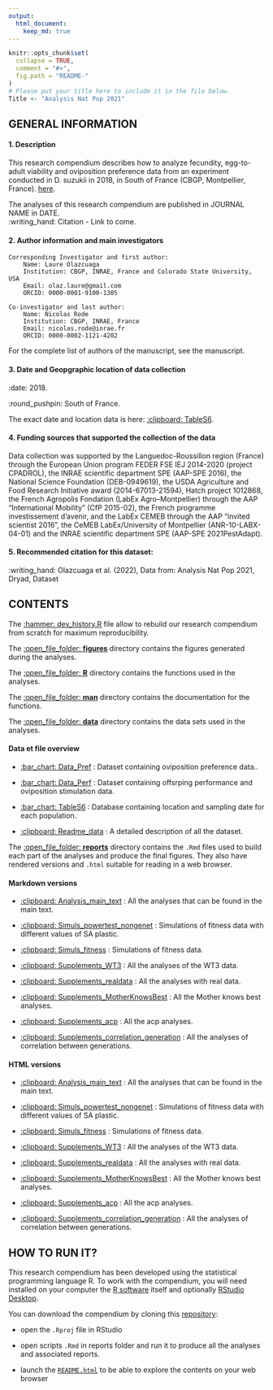 ```yaml
---
output: 
  html_document:
    keep_md: true
---
```


<!-- README.md is generated from README.Rmd. Please edit that file -->

```r
knitr::opts_chunk$set(
  collapse = TRUE,
  comment = "#>",
  fig.path = "README-"
)
# Please put your title here to include it in the file below.
Title <- "Analysis Nat Pop 2021"
```

## GENERAL INFORMATION

####  1. Description
This research compendium describes how to analyze fecundity, egg-to-adult viability and oviposition preference data from an experiment conducted in D. suzukii in 2018, in South of France (CBGP, Montpellier, France). [here](https://github.com/nrode/NatPop2021).  

The analyses of this research compendium are published in JOURNAL NAME in DATE.   
:writing_hand: Citation - Link to come.   

####  2. Author information and main investigators
	Corresponding Investigator and first author:
		Name: Laure Olazcuaga
		Institution: CBGP, INRAE, France and Colorado State University, USA
		Email: olaz.laure@gmail.com
		ORCID: 0000-0001-9100-1305

	Co-investigator and last author: 
		Name: Nicolas Rode
		Institution: CBGP, INRAE, France
		Email: nicolas.rode@inrae.fr
		ORCID: 0000-0002-1121-4202

For the complete list of authors of the manuscript, see the manuscript.  

####  3. Date and Geopgraphic location of data collection
:date: 2018.   

:round_pushpin: South of France.   

The exact date and location data is here: [:clipboard: TableS6](data/TableS6.csv).  

####  4. Funding sources that supported the collection of the data
Data collection was supported by the Languedoc-Roussillon region (France) through the European Union program FEDER FSE IEJ 2014-2020 (project CPADROL), the INRAE scientific department SPE (AAP-SPE 2016), the National Science Foundation (DEB-0949619), the USDA Agriculture and Food Research Initiative award (2014-67013-21594), Hatch project 1012868, the French Agropolis Fondation (LabEx Agro–Montpellier) through the AAP “International Mobility” (CfP 2015-02), the French programme investissement d'avenir, and the LabEx CEMEB through the AAP "invited scientist 2016", the CeMEB LabEx/University of Montpellier (ANR-10-LABX-04-01) and the INRAE scientific department SPE (AAP-SPE 2021PestAdapt).

####  5. Recommended citation for this dataset:
:writing_hand: Olazcuaga et al. (2022), Data from: Analysis Nat Pop 2021, Dryad, Dataset


## CONTENTS

The [:hammer: dev_history.R](devhistory.R) file allow to rebuild our research compendium from scratch for maximum reproducibility.

The [:open_file_folder: **figures**](figures/) directory contains the figures generated during the analyses.

The [:open_file_folder: **R**](R/) directory contains the functions used in the analyses.

The [:open_file_folder: **man**](man/) directory contains the documentation for the functions.

The [:open_file_folder: **data**](data/) directory contains the data sets used in the analyses. 

#### Data et file overview
 - [:bar_chart: Data_Pref](data/DATACOMPLET_PREF.csv) : Dataset containing oviposition preference data..

 - [:bar_chart: Data_Perf](data/DATACOMPLET_PERF.csv) : Dataset containing offsrping performance and oviposition stimulation data.
 
 - [:bar_chart: TableS6](data/TableS6.csv) : Database containing location and sampling date for each population. 
 
 - [:clipboard: Readme_data](data/Readme_data.txt) : A detailed description of all the dataset. 

  
The [:open_file_folder: **reports**](reports/) directory contains the `.Rmd` files used to build each part of the analyses and produce the final figures. They also have rendered versions and `.html` suitable for reading in a web browser.

#### Markdown versions

 - [:clipboard: Analysis_main_text](reports/maintext.Rmd) : All the analyses that can be found in the main text.

 - [:clipboard: Simuls_powertest_nongenet](reports/simuls_powertest_nongenet.Rmd) : Simulations of fitness data with different values of SA plastic.
 
 - [:clipboard: Simuls_fitness](reports/simuls_fitness.Rmd) : Simulations of fitness data.
 
 - [:clipboard: Supplements_WT3](reports/supplements_WT3.Rmd) : All the analyses of the WT3 data.
 
 - [:clipboard: Supplements_realdata](reports/Supplements_RealData.Rmd) : All the analyses with real data.
 
 - [:clipboard: Supplements_MotherKnowsBest](reports/supplements_MotherKnowsBest.Rmd) : All the Mother knows best analyses. 
 
 - [:clipboard: Supplements_acp](reports/supplements_acp.Rmd) : All the acp analyses. 

 - [:clipboard: Supplements_correlation_generation](reports/supplements_correlation_generation.Rmd) : All the analyses of correlation between generations. 
 
 
#### HTML versions

 - [:clipboard: Analysis_main_text](reports/maintext.html) : All the analyses that can be found in the main text.

 - [:clipboard: Simuls_powertest_nongenet](reports/simuls_powertest_nongenet.html) : Simulations of fitness data with different values of SA plastic.
 
 - [:clipboard: Simuls_fitness](reports/simuls_fitness.html) : Simulations of fitness data.
 
 - [:clipboard: Supplements_WT3](reports/supplements_WT3.html) : All the analyses of the WT3 data.
 
 - [:clipboard: Supplements_realdata](reports/Supplements_RealData.html) : All the analyses with real data.
 
 - [:clipboard: Supplements_MotherKnowsBest](reports/supplements_MotherKnowsBest.html) : All the Mother knows best analyses. 
 
 - [:clipboard: Supplements_acp](reports/supplements_acp.html) : All the acp analyses. 

 - [:clipboard: Supplements_correlation_generation](reports/supplements_correlation_generation.html) : All the analyses of correlation between generations. 


## HOW TO RUN IT?

This research compendium has been developed using the statistical programming language R. To work with the compendium, you will need
installed on your computer the [R software](https://cloud.r-project.org/)
itself and optionally [RStudio Desktop](https://rstudio.com/products/rstudio/download/).

You can download the compendium by cloning this [repository](https://github.com/nrode/NatPop2021.git):
  
  - open the `.Rproj` file in RStudio

  - open scripts `.Rmd` in reports folder and run it to produce all the analyses and associated reports.
  
  - launch the [`README.html`](README.html) to be able to explore the contents on your web browser



